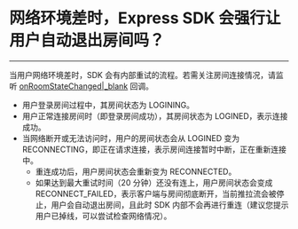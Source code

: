 # 网络环境差时，Express SDK 会强行让用户自动退出房间吗？

- - -

当用户网络环境差时，SDK 会有内部重试的流程。若需关注房间连接情况，请监听 [onRoomStateChanged\|_blank](/article/api?doc=Express_Video_SDK_API~Java_android~class~im-zego-zegoexpress-callback-i-zego-event-handler&jumpType=route#on-room-state-changed) 回调。

- 用户登录房间过程中，其房间状态为 LOGINING。
- 用户正常连接房间时（即登录房间成功），其房间状态为 LOGINED，表示连接成功。
- 当网络断开或无法访问时，用户的房间状态会从 LOGINED 变为 RECONNECTING，即正在请求连接，表示房间连接暂时中断，正在重新连接中。
    - 重连成功后，用户房间状态会重新变为 RECONNECTED。
    - 如果达到最大重试时间（20 分钟）还没有连上，用户房间状态会变成 RECONNECT_FAILED，表示客户端与房间彻底断开，当前推拉流会被停止，用户会自动退出房间，且此时 SDK 内部不会再进行重连（建议您提示用户已掉线，可以尝试检查网络情况）。